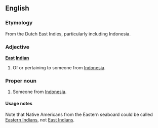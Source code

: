 {{wikipedia}}
==English==

===Etymology===
From the Dutch East Indies, particularly including Indonesia.

===Adjective===
'''[[East]] [[Indian]]'''

# Of or pertaining to someone from [[Indonesia]].

===Proper noun===
{{en-noun|sg=[[East]] [[Indian]]}}

# Someone from [[Indonesia]].

====Usage notes====
Note that Native Americans from the Eastern seaboard could be called [[Eastern Indians]], not [[East Indian]]s.